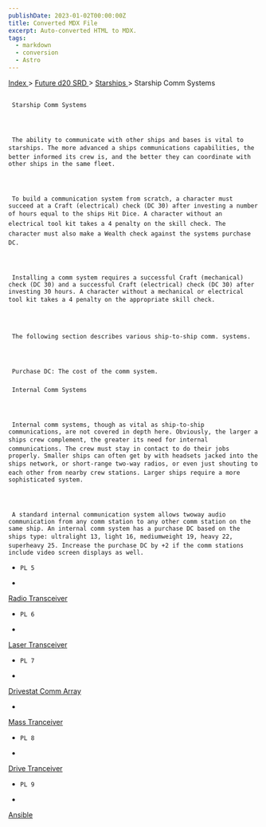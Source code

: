 ```yaml
---
publishDate: 2023-01-02T00:00:00Z
title: Converted MDX File
excerpt: Auto-converted HTML to MDX.
tags:
  - markdown
  - conversion
  - Astro
---
```







[
      Index
     ](-index)
     >
     [
      Future d20 SRD
     ](future-d20-srd-index)
     >
     [
      Starships
     ](future-d20-srd-starships-index)
     > Starship Comm Systems
    





## 
     Starship Comm Systems
    



     The ability to communicate with other ships and bases is vital to starships. The more advanced a ships communications capabilities, the better informed its crew is, and the better they can coordinate with other ships in the same fleet.
    



     To build a communication system from scratch, a character must succeed at a Craft (electrical) check (DC 30) after investing a number of hours equal to the ships Hit Dice. A character without an electrical tool kit takes a 4 penalty on the skill check. The character must also make a Wealth check against the systems purchase DC.
    



     Installing a comm system requires a successful Craft (mechanical) check (DC 30) and a successful Craft (electrical) check (DC 30) after investing 30 hours. A character without a mechanical or electrical tool kit takes a 4 penalty on the appropriate skill check.
    



     The following section describes various ship-to-ship comm. systems.
    



     Purchase DC: The cost of the comm system.
    


### 
     Internal Comm Systems
    



     Internal comm systems, though as vital as ship-to-ship communications, are not covered in depth here. Obviously, the larger a ships crew complement, the greater its need for internal communications. The crew must stay in contact to do their jobs properly. Smaller ships can often get by with headsets jacked into the ships network, or short-range two-way radios, or even just shouting to each other from nearby crew stations. Larger ships require a more sophisticated system.
    



     A standard internal communication system allows twoway audio communication from any comm station to any other comm station on the same ship. An internal comm system has a purchase DC based on the ships type: ultralight 13, light 16, mediumweight 19, heavy 22, superheavy 25. Increase the purchase DC by +2 if the comm stations include video screen displays as well.
    


- 
      PL 5
     
- 
[
        Radio Transceiver
       ](future-d20-srd-starships-starship-comm-systems-radio-tranceiver)

- 
      PL 6
     
- 
[
        Laser Transceiver
       ](future-d20-srd-starships-starship-comm-systems-laser-transceiver)

- 
      PL 7
     
- 
[
        Drivestat Comm Array
       ](future-d20-srd-starships-starship-comm-systems-drivestat-comm-array)

- 
[
        Mass Tranceiver
       ](future-d20-srd-starships-starship-comm-systems-mass-trasceiver)

- 
      PL 8
     
- 
[
        Drive Tranceiver
       ](future-d20-srd-starships-starship-comm-systems-drive-transceiver)

- 
      PL 9
     
- 
[
        Ansible
       ](future-d20-srd-starships-starship-comm-systems-ansible)





